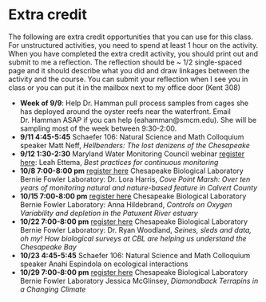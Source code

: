 # Extra credit {-}

The following are extra credit opportunities that you can use for this class. For unstructured activities, you need to spend at least 1 hour on the activity. When you have completed the extra credit activity, you should print out and submit to me a reflection. The reflection should be ~ 1/2 single-spaced page and it should describe what you did and draw linkages between the activity and the course. You can submit your reflection when I see you in class or you can put it in the mailbox next to my office door (Kent 308)

* **Week of 9/9**: Help Dr. Hamman pull process samples from cages she has deployed around the oyster reefs near the waterfront. Email Dr. Hamman ASAP if you can help (eahamman@smcm.edu). She will be sampling most of the week between 9:30-2:00.
* **9/11 4:45-5:45** Schaefer 106: Natural Science and Math Colloquium speaker Matt Neff, *Hellbenders: The lost denizens of the Chesapeake*
* **9/12 1:30-2:30** Maryland Water Monitoring Council webinar [register here](https://docs.google.com/forms/d/e/1FAIpQLSdBnJHZ86xQKPYabEi3LBGdnZvbj6dSB9q9jWxY2mhciClsUg/viewform): Leah Ettema, *Best practices for continuous monitoring*
* **10/8 7:00-8:00 pm** [register here](https://umces-edu.zoom.us/webinar/register/WN_M0JlvCygQ0OLDd6-hNbfWQ#/registration) Chesapeake Biological Laboratory Bernie Fowler Laboratory: Dr. Lora Harris, *Cove Point Marsh: Over ten years of monitoring natural and nature-based feature in Calvert County*
* **10/15 7:00-8:00 pm** [register here](https://umces-edu.zoom.us/webinar/register/WN_M0JlvCygQ0OLDd6-hNbfWQ#/registration) Chesapeake Biological Laboratory Bernie Fowler Laboratory: Anna Hildebrand, *Controls on Oxygen Variability and depletion in the Patuxent River estuary*
* **10/22 7:00-8:00 pm** [register here](https://umces-edu.zoom.us/webinar/register/WN_M0JlvCygQ0OLDd6-hNbfWQ#/registration) Chesapeake Biological Laboratory Bernie Fowler Laboratory: Dr. Ryan Woodland, *Seines, sleds and data, oh my! How biological surveys at CBL are helping us understand the Chesapeake Bay*
* **10/23  4:45-5:45** Schaefer 106: Natural Science and Math Colloquium speaker Anahi Espindola on ecological interactions
* **10/29 7:00-8:00 pm** [register here](https://umces-edu.zoom.us/webinar/register/WN_M0JlvCygQ0OLDd6-hNbfWQ#/registration) Chesapeake Biological Laboratory Bernie Fowler Laboratory Jessica McGlinsey, *Diamondback Terrapins in a Changing Climate*
